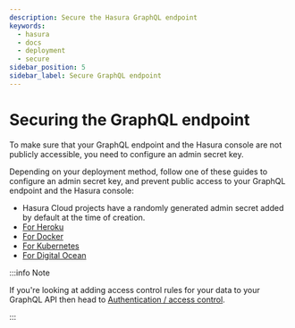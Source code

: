 ```yaml
---
description: Secure the Hasura GraphQL endpoint
keywords:
  - hasura
  - docs
  - deployment
  - secure
sidebar_position: 5
sidebar_label: Secure GraphQL endpoint
---
```


# Securing the GraphQL endpoint

To make sure that your GraphQL endpoint and the Hasura console are not
publicly accessible, you need to configure an admin secret key.

Depending on your deployment method, follow one of these guides to
configure an admin secret key, and prevent public access to your GraphQL
endpoint and the Hasura console:

-   Hasura Cloud projects have a randomly generated admin secret added
    by default at the time of creation.
-   [For Heroku](/graphql/core/deployment/deployment-guides/heroku.mdx#heroku-secure)
-   [For Docker](/graphql/core/deployment/deployment-guides/docker.mdx#docker-secure)
-   [For Kubernetes](/graphql/core/deployment/deployment-guides/kubernetes.mdx#kubernetes-secure)
-   [For Digital Ocean](/graphql/core/deployment/deployment-guides/digital-ocean-one-click.mdx#digital-ocean-secure)

:::info Note

If you're looking at adding access control rules for your data to your
GraphQL API then head to [Authentication / access control](/graphql/core/auth/index.mdx).

:::